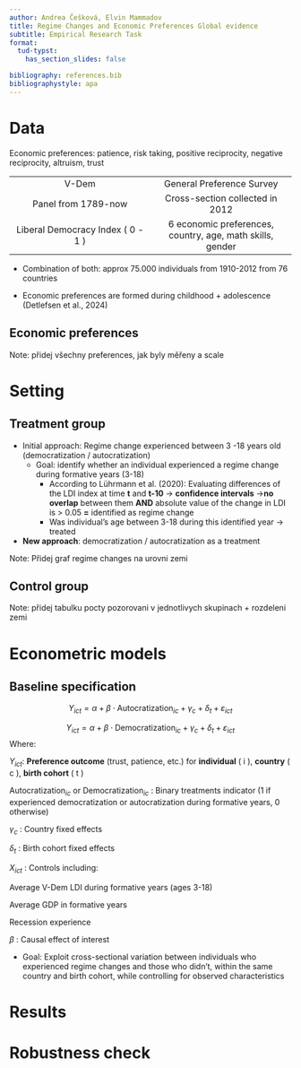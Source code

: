```yaml
---
author: Andrea Češková, Elvin Mammadov
title: Regime Changes and Economic Preferences Global evidence
subtitle: Empirical Research Task
format:
  tud-typst:
    has_section_slides: false

bibliography: references.bib
bibliographystyle: apa
---
```


# Data 

Economic preferences: patience, risk taking, positive reciprocity, negative reciprocity, altruism, trust

|  |  |
|:----------------------------------:|:----------------------------------:|
| V-Dem | General Preference Survey |
| Panel from 1789-now | Cross-section collected in 2012 |
| Liberal Democracy Index ( 0 - 1 ) | 6 economic preferences, country, age, math skills, gender |

-   Combination of both: approx 75.000 individuals from 1910-2012 from 76 countries

-   Economic preferences are formed during childhood + adolescence (Detlefsen et al., 2024)

## Economic preferences

Note: přidej všechny preferences, jak byly měřeny a scale

# Setting

## Treatment group

-   Initial approach: Regime change experienced between 3 -18 years old (democratization / autocratization)
    -   Goal: identify whether an individual experienced a regime change during formative years (3-18)
        -   According to Lührmann et al. (2020): Evaluating differences of the LDI index at time **t** and **t-10** -\> **confidence intervals** -\>**no overlap** between them **AND** absolute value of the change in LDI is \> 0.05 **=** identified as regime change
        -   Was individual's age between 3-18 during this identified year -\> treated
-   **New approach**: democratization / autocratization as a treatment

Note: Přidej graf regime changes na urovni zemi

## Control group 

Note: přidej tabulku pocty pozorovani v jednotlivych skupinach + rozdeleni zemi

# Econometric models

## Baseline specification

$$
Y_{ict} = \alpha + \beta \cdot \text{Autocratization}_{ic} + \gamma_c + \delta_t  + \varepsilon_{ict}
$$

$$
Y_{ict} = \alpha + \beta \cdot \text{Democratization}_{ic} + \gamma_c + \delta_t  + \varepsilon_{ict}
$$
Where:

$Y_{ict}$: **Preference outcome** (trust, patience, etc.) for **individual** ( i ), **country** ( c ), **birth cohort** ( t )

$\text{Autocratization}_{ic}$ or $\text{Democratization}_{ic}$ : Binary treatments indicator (1 if experienced democratization or autocratization during formative years, 0 otherwise)

$\gamma_c$ : Country fixed effects

$\delta_t$ : Birth cohort fixed effects

$X_{ict}$ : Controls including:

Average V-Dem LDI during formative years (ages 3-18)

Average GDP in formative years

Recession experience

$\beta$ : Causal effect of interest

-   Goal: Exploit cross-sectional variation between individuals who experienced regime changes and those who didn't, within the same country and birth cohort, while controlling for observed characteristics

# Results

# Robustness check
